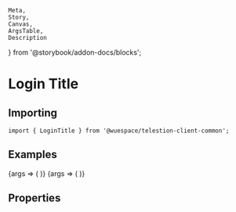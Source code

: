 	Meta,
	Story,
	Canvas,
	ArgsTable,
	Description
} from '@storybook/addon-docs/blocks';

<Meta title="Common/Pages/Login Page/Login Title" component={LoginTitle} />

# Login Title

<Description of={LoginTitle} />

## Importing

```tsx
import { LoginTitle } from '@wuespace/telestion-client-common';
```

## Examples

<Canvas>
	<Story name="Default" inline={false} height={'256px'} args={{}}>
		{args => (
			<TelestionClient>
				<CommonWrapper>
					<LoginPage>
						<LoginTitle {...args} />
					</LoginPage>
				</CommonWrapper>
			</TelestionClient>
		)}
	</Story>
	<Story name="Custom Title" inline={false} height={'256px'} args={{}}>
		{args => (
			<TelestionClient title={'Hello world'}>
				<CommonWrapper>
					<LoginPage>
						<LoginTitle {...args} />
					</LoginPage>
				</CommonWrapper>
			</TelestionClient>
		)}
	</Story>
</Canvas>

## Properties

<ArgsTable of={LoginTitle} />
